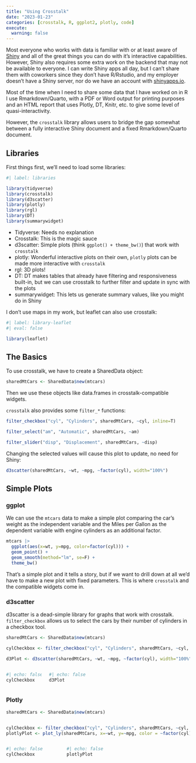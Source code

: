 ```yaml
---
title: "Using Crosstalk"
date: "2023-01-23"
categories: [crosstalk, R, ggplot2, plotly, code]
execute: 
  warning: false
---
```


Most everyone who works with data is familiar with or at least aware of 
  [Shiny](https://shiny.rstudio.com/) and all of the great things you can do
  with it's interactive capabilities. However, Shiny also requires some extra work
  on the backend that may not be available to everyone. I can write Shiny apps
  all day, but I can't share them with coworkers since they don't have R/Rstudio,
  and my employer doesn't have a Shiny server, nor do we have an account with 
  [shinyapps.io](https://www.shinyapps.io/). 
  
Most of the time when I need to share some data that I have worked on in R I use
  Rmarkdown/Quarto, with a PDF or Word output for printing purposes and an HTML
  report that uses Plotly, DT, Knitr, etc. to give some level of quasi-interactivity.
  
However, the `crosstalk` library allows users to bridge the gap somewhat between
  a fully interactive Shiny document and a fixed Rmarkdown/Quarto document.


## Libraries

First things first, we'll need to load some libraries:

```r
#| label: libraries

library(tidyverse)
library(crosstalk)
library(d3scatter)
library(plotly)
library(rgl)
library(DT)
library(summarywidget)

```

 - Tidyverse: Needs no explanation
 - Crosstalk: This is the magic sauce
 - d3scatter: Simple plots (think `ggplot() + theme_bw()`) that work with `crosstalk`
 - plotly: Wonderful interactive plots on their own, `plotly` plots can be made 
    more interactive with `crosstalk`
 - rgl: 3D plots!
 - DT: DT makes tables that already have filtering and responsiveness built-in,
    but we can use crosstalk to further filter and update in sync with the plots
 - summarywidget: This lets us generate summary values, like you might do in Shiny


I don't use maps in my work, but leaflet can also use crosstalk:
```r
#| label: library-leaflet 
#| eval: false

library(leaflet)
```


## The Basics

To use crosstalk, we have to create a SharedData object:
```r
sharedMtCars <- SharedData$new(mtcars)
```

Then we use these objects like data.frames in crosstalk-compatible widgets.

`crosstalk` also provides some `filter_*` functions:
```r
filter_checkbox("cyl", "Cylinders", sharedMtCars, ~cyl, inline=T)
```

```r
filter_select("am", "Automatic", sharedMtCars, ~am)
```

```r
filter_slider("disp", "Displacement", sharedMtCars, ~disp)
```

Changing the selected values will cause this plot to update, no need for Shiny:
```r
d3scatter(sharedMtCars, ~wt, ~mpg, ~factor(cyl), width="100%")
```



## Simple Plots

### ggplot

We can use the `mtcars` data to make a simple plot comparing the car's weight as 
  the independent variable and the Miles per Gallon as the dependent variable
  with engine cylinders as an additional factor.

```r
mtcars |> 
  ggplot(aes(x=wt, y=mpg, color=factor(cyl))) +
  geom_point() +
  geom_smooth(method="lm", se=F) +
  theme_bw()
```

That's a simple plot and it tells a story, but if we want to drill down at all
  we'd have to make a new plot with fixed parameters. This is where `crosstalk`
  and the compatible widgets come in.

### d3scatter

d3scatter is a dead-simple library for graphs that work with crosstalk. 
  `filter_checkbox` allows us to select the cars by their number of cylinders in
  a checkbox tool.
  

```r
sharedMtCars <- SharedData$new(mtcars)

cylCheckbox <- filter_checkbox("cyl", "Cylinders", sharedMtCars, ~cyl, inline=T)

d3Plot <- d3scatter(sharedMtCars, ~wt, ~mpg, ~factor(cyl), width="100%")
```

::: {.columns}

:::: {.column width="20%"}
```r
#| echo: false
cylCheckbox
```
::::

:::: {.column width="80%"}
```r
#| echo: false
d3Plot
```
::::

:::



### Plotly

```r
sharedMtCars <- SharedData$new(mtcars)


cylCheckbox <- filter_checkbox("cyl", "Cylinders", sharedMtCars, ~cyl, inline=T)
plotlyPlot <- plot_ly(sharedMtCars, x=~wt, y=~mpg, color = ~factor(cyl))
```

::: {.columns}

:::: {.column width="30%"}
```r
#| echo: false
cylCheckbox
```
::::

:::: {.column width="70%"}
```r
#| echo: false
plotlyPlot
```
::::

:::


